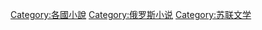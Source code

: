 {{Catnav|頁面分類|地理|国家|按國家分類|各國小說}}
{{Catnav|頁面分類|各種主題的頁面分類|按國家分類|各國小說}}
{{Catnav|頁面分類|人文學科|文学|各國文學|苏联文学}}

[[Category:各國小說|Category:各國小說]]
[[Category:俄罗斯小说|Category:俄罗斯小说]]
[[Category:苏联文学|Category:苏联文学]]